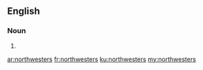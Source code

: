 ==English==

===Noun===
{{head|en|noun plural form}}

# {{plural of|northwester|lang=en}}

[[ar:northwesters]]
[[fr:northwesters]]
[[ku:northwesters]]
[[my:northwesters]]